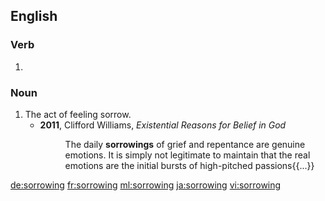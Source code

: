 ==English==

===Verb===
{{head|en|present participle}}

# {{present participle of|sorrow|lang=en|nocat=1}}

===Noun===
{{en-noun}}

# The act of feeling sorrow.
#* '''2011''', Clifford Williams, ''Existential Reasons for Belief in God''
#*: The daily '''sorrowings''' of grief and repentance are genuine emotions. It is simply not legitimate to maintain that the real emotions are the initial bursts of high-pitched passions{{...}}

[[de:sorrowing]]
[[fr:sorrowing]]
[[ml:sorrowing]]
[[ja:sorrowing]]
[[vi:sorrowing]]